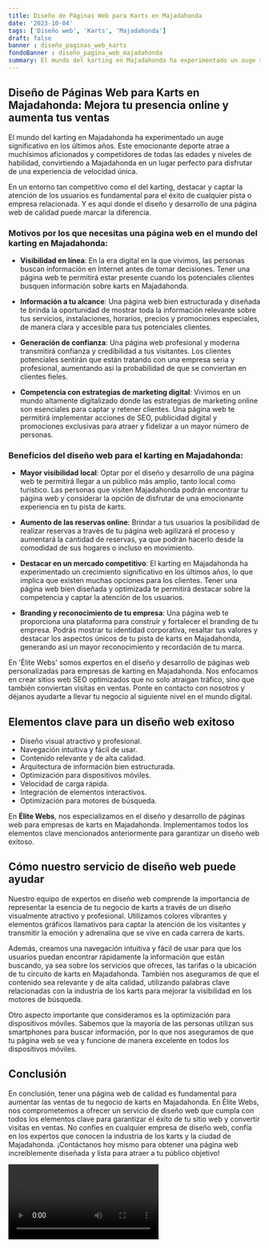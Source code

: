 ```yaml
---
title: Diseño de Páginas Web para Karts en Majadahonda
date: '2023-10-04'
tags: ['Diseño web', 'Karts', 'Majadahonda']
draft: false
banner : diseño_paginas_web_karts
fondoBanner : diseño_pagina_web_majadahonda
summary: El mundo del karting en Majadahonda ha experimentado un auge significativo en los últimos años. Este emocionante deporte atrae a muchísimos aficionados y competidores de todas las edades y niveles de habilidad, convirtiendo a Majadahonda en un lugar perfecto para disfrutar de una experiencia de velocidad única.
---
```


## Diseño de Páginas Web para Karts en Majadahonda: Mejora tu presencia online y aumenta tus ventas

El mundo del karting en Majadahonda ha experimentado un auge significativo en los últimos años. Este emocionante deporte atrae a muchísimos aficionados y competidores de todas las edades y niveles de habilidad, convirtiendo a Majadahonda en un lugar perfecto para disfrutar de una experiencia de velocidad única.

En un entorno tan competitivo como el del karting, destacar y captar la atención de los usuarios es fundamental para el éxito de cualquier pista o empresa relacionada. Y es aquí donde el diseño y desarrollo de una página web de calidad puede marcar la diferencia.

### Motivos por los que necesitas una página web en el mundo del karting en Majadahonda:

- **Visibilidad en línea**: En la era digital en la que vivimos, las personas buscan información en Internet antes de tomar decisiones. Tener una página web te permitirá estar presente cuando los potenciales clientes busquen información sobre karts en Majadahonda.

- **Información a tu alcance**: Una página web bien estructurada y diseñada te brinda la oportunidad de mostrar toda la información relevante sobre tus servicios, instalaciones, horarios, precios y promociones especiales, de manera clara y accesible para tus potenciales clientes.

- **Generación de confianza**: Una página web profesional y moderna transmitirá confianza y credibilidad a tus visitantes. Los clientes potenciales sentirán que están tratando con una empresa seria y profesional, aumentando así la probabilidad de que se conviertan en clientes fieles.

- **Competencia con estrategias de marketing digital**: Vivimos en un mundo altamente digitalizado donde las estrategias de marketing online son esenciales para captar y retener clientes. Una página web te permitirá implementar acciones de SEO, publicidad digital y promociones exclusivas para atraer y fidelizar a un mayor número de personas.

### Beneficios del diseño web para el karting en Majadahonda:

- **Mayor visibilidad local**: Optar por el diseño y desarrollo de una página web te permitirá llegar a un público más amplio, tanto local como turístico. Las personas que visiten Majadahonda podrán encontrar tu página web y considerar la opción de disfrutar de una emocionante experiencia en tu pista de karts.

- **Aumento de las reservas online**: Brindar a tus usuarios la posibilidad de realizar reservas a través de tu página web agilizará el proceso y aumentará la cantidad de reservas, ya que podrán hacerlo desde la comodidad de sus hogares o incluso en movimiento.

- **Destacar en un mercado competitivo**: El karting en Majadahonda ha experimentado un crecimiento significativo en los últimos años, lo que implica que existen muchas opciones para los clientes. Tener una página web bien diseñada y optimizada te permitirá destacar sobre la competencia y captar la atención de los usuarios.

- **Branding y reconocimiento de tu empresa**: Una página web te proporciona una plataforma para construir y fortalecer el branding de tu empresa. Podrás mostrar tu identidad corporativa, resaltar tus valores y destacar los aspectos únicos de tu pista de karts en Majadahonda, generando así un mayor reconocimiento y recordación de tu marca.

En 'Élite Webs' somos expertos en el diseño y desarrollo de páginas web personalizadas para empresas de karting en Majadahonda. Nos enfocamos en crear sitios web SEO optimizados que no solo atraigan tráfico, sino que también conviertan visitas en ventas. Ponte en contacto con nosotros y déjanos ayudarte a llevar tu negocio al siguiente nivel en el mundo digital.

<GifSeo />

<Cta />

## Elementos clave para un diseño web exitoso

- Diseño visual atractivo y profesional.
- Navegación intuitiva y fácil de usar.
- Contenido relevante y de alta calidad.
- Arquitectura de información bien estructurada.
- Optimización para dispositivos móviles.
- Velocidad de carga rápida.
- Integración de elementos interactivos.
- Optimización para motores de búsqueda.

En **Élite Webs**, nos especializamos en el diseño y desarrollo de páginas web para empresas de karts en Majadahonda. Implementamos todos los elementos clave mencionados anteriormente para garantizar un diseño web exitoso.

## Cómo nuestro servicio de diseño web puede ayudar

Nuestro equipo de expertos en diseño web comprende la importancia de representar la esencia de tu negocio de karts a través de un diseño visualmente atractivo y profesional. Utilizamos colores vibrantes y elementos gráficos llamativos para captar la atención de los visitantes y transmitir la emoción y adrenalina que se vive en cada carrera de karts.

Además, creamos una navegación intuitiva y fácil de usar para que los usuarios puedan encontrar rápidamente la información que están buscando, ya sea sobre los servicios que ofreces, las tarifas o la ubicación de tu circuito de karts en Majadahonda. También nos aseguramos de que el contenido sea relevante y de alta calidad, utilizando palabras clave relacionadas con la industria de los karts para mejorar la visibilidad en los motores de búsqueda.

Otro aspecto importante que consideramos es la optimización para dispositivos móviles. Sabemos que la mayoría de las personas utilizan sus smartphones para buscar información, por lo que nos aseguramos de que tu página web se vea y funcione de manera excelente en todos los dispositivos móviles.

## Conclusión

En conclusión, tener una página web de calidad es fundamental para aumentar las ventas de tu negocio de karts en Majadahonda. En Élite Webs, nos comprometemos a ofrecer un servicio de diseño web que cumpla con todos los elementos clave para garantizar el éxito de tu sitio web y convertir visitas en ventas. No confíes en cualquier empresa de diseño web, confía en los expertos que conocen la industria de los karts y la ciudad de Majadahonda. ¡Contáctanos hoy mismo para obtener una página web increíblemente diseñada y lista para atraer a tu público objetivo!

<Video />

<CtaBot job='Karts' city='Majadahonda'/>

<Gmaps query='Majadahonda+españa+maps' />